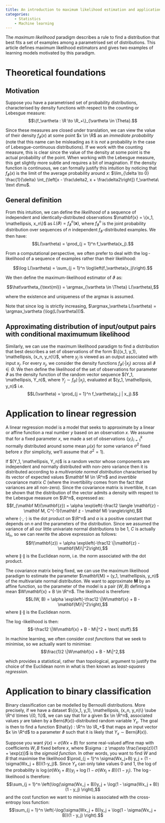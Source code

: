 ```yaml
---
title: An introduction to maximum likelihood estimation and applications to machine learning
categories:
    - Statistics
    - Machine learning
---
```


The _maximum likelihood_ paradigm describes a rule to find a distribution that best fits a set of examples among a parametrised set of distributions. This article defines maximum likelihood estimators and gives two examples of learning models motivated by this paradigm.

# Theoretical foundations

## Motivation

Suppose you have a parametrised set of probability distributions, characterised by density functions with respect to the counting or Lebesgue measure:
$$\{f_\vartheta : \R \to \R_+\}_{\vartheta \in \Theta}.$$

Since these measures are closed under translation, we can view the value of their density $f_\vartheta(x)$ at some point $x \in \R$ as an _immediate probability_ (note that this name can be misleading as it is _not_ a probability in the case of Lebesgue-continuous distributions). If we work with the counting measure, this is clear since the value of the density at some point is the actual probability of the point. When working with the Lebesgue measure, this get slightly more subtle and requires a bit of imagination. If the density function is continuous, we can formally justify this intuition by noticing that $f_\vartheta(x)$ is the limit of the average probability around $x$: $\lim_{\delta \to 0} \frac{1}{\delta} \int_{\left[x - \frac\delta2, x + \frac\delta2\right]} f_\vartheta\ \text d\mu$.

## General definition

From this intuition, we can define the _likelihood_ of a sequence of independent and identically-distributed observations $\mathbf{x} = \{x_1, \mathellipsis, x_n\}$ as $L(\vartheta) = f_\vartheta^n(\mathbf{x})$, where $f_\vartheta^n$ is the joint probability distribution over sequences of $n$ independent $f_\vartheta$-distributed examples. We then have:
$$L(\vartheta) = \prod_{j = 1}^n f_\vartheta(x_j).$$

From a computational perspective, we often prefer to deal with the $\log$-likelihood of a sequence of examples rather than their likelihood:

$$\log L(\vartheta) = \sum_{j = 1}^n \log\left(f_\vartheta(x_j)\right).$$

We then define the maximum-likelihood estimator of $\vartheta$ as:

$$\hat\vartheta_{\text{ml}} = \argmax_{\vartheta \in \Theta} L(\vartheta),$$

where the existence and uniqueness of the argmax is assumed.

Note that since $\log$ is strictly increasing, $\argmax_\vartheta L(\vartheta) = \argmax_\vartheta (\log(L(\vartheta)))$.

## Approximating distribution of input/output pairs with conditional maximumum likelihood

Similarly, we can use the maximum likelihood paradigm to find a distribution that best describes a set of observations of the form $\{(x_1, y_1), \mathellipsis, (x_n, y_n)\}$, where $y_j$ is viewed as an output associated with input $x_j$. For every $x_j$, we consider the density functions $f_\vartheta(\cdot | x_j)$ across all $\vartheta \in \Theta$. We then define the likelihood of the set of observations for parameter $\vartheta$ as the density function of the random vector sequence $(Y_1, \mathellipsis, Y_n)$, where $Y_j \sim f_\theta(\cdot | x_j)$, evaluated at $(y_1, \mathellipsis, y_n)$ i.e.
$$L(\vartheta) = \prod_{j = 1}^n f_\vartheta(y_j | x_j).$$

# Application to linear regression

A linear regression model is a model that seeks to approximate by a linear or affine function a real number $y$ based on an observation $x$.
We assume that for a fixed parameter $x$, we made a set of observations $\{y_i\}_{i = 1}^k$ normally distributed around some mean $\mu(x)$ for some variance $\sigma^2$ fixed before $x$ (for simplicity, we'll assume that $\sigma^2 = 1$).

If $(Y_1, \mathellipsis, Y_n)$ is a random vector whose components are independent and normally distributed with non-zero variance then it is distributed according to a _multivariate normal distribution_ characterised by its vector of expected values $\mathbf M \in \R^n$ and _invertible_ covariance matrix $C$ (where the invertibility comes from the fact that variances are all non-zero). Since the covariance matrix is invertible, it can be shown that the distribution of the vector admits a density with respect to the Lebesgue measure on $\R^n$, expressed as:
$$f_{\mathbf M}(\mathbf{z}) = \alpha \exp\left(-\frac12 \langle \mathbf{z} - \mathbf M, C^{-1}(\mathbf z - \mathbf M) \rangle\right),$$
where $\langle \cdot, \cdot\rangle$ is the dot product on $\R^n$ and $\alpha$ is a positive constant that depends on $n$ and the parameters of the distribution. Since we assumed the variance of all our little univariate normal distributions to be $1$, $C$ is actually $\text{Id}_n$, so we can rewrite the above expression as follows:
$$f(\mathbf{z}) = \alpha \exp\left(-\frac12 \|\mathbf{z} - \mathbf{M}\|^2\right),$$
where $\|\cdot\|$ is the Euclidean norm, i.e. the norm associated with the dot product.

The covariance matrix being fixed, we can use the maximum likelihood paradigm to estimate the parameter $\mathbf{M} = (y_1, \mathellipsis, y_n)$ of the multivariate normal distribution. We want to approximate $\mathbf{M}$ by an affine function, so the parameter of the model is a pair $(W, B)$ defining a mean $W\mathbf{x} + B \in \R^n$. The likelihood is therefore:
$$L(W, B) = \alpha \exp\left(-\frac12 \|W\mathbf{x} + B - \mathbf{M}\|^2\right),$$
where $\|\cdot\|$ is the Euclidean norm.

The $\log$-likelihood is then:
$$-\frac12 \|W\mathbf{x} + B - M\|^2 + \text{ stuff}.$$

In machine learning, we often consider _cost functions_ that we seek to minimise, so we actually want to minimise:
$$\frac{1}2 \|W\mathbf{x} + B - M\|^2,$$

which provides a statistical, rather than topological, argument to justify the choice of the Euclidean norm in what is then known as _least-squares regression_.

# Application to binary classification

Binary classification can be modelled by Bernoulli distributions. More precisely, if we have a dataset $\{(x_1, y_1), \mathellipsis, (x_n, y_n)\} \sube \R^d \times \{0, 1\}$, we can say that for a given $x \in \R^n$, associated values $y$ are taken by a $\text{Bern}(\vartheta(x))$-distributed random variable $Y_x$. The goal is then to find a function $\hat{y} : \R^n \to \R_+$ that maps an input vector $x \in \R^d$ to a parameter $\vartheta$ such that it is likely that $Y_x \sim \text{Bern}(\vartheta(x))$.

Suppose you want $\hat{y}(x) = \sigma(Wx + B)$ for some real-valued affine map with coefficients $W, B$ fixed before $x$, where $\sigma : z \mapsto \frac{\exp(z)}{1 + \exp(z)}$ is the _sigmoid function_. In other words, you want to find $W$ and $B$ that maximise the likelihood $\prod_{j = 1}^n \sigma(Wx_j+B) y_j + (1 - \sigma(Wx_j + B))(1-y_j)$. Since $Y_x$ can only take values $0$ and $1$, the log of the probability is $\log(\sigma(Wx_j + B))y_j + \log(1 - \sigma(Wx_j + B))(1 - y_j)$. The $\log$-likelihood is therefore:
$$\sum_{j = 1}^n \left(\log(\sigma(Wx_j + B))y_j + \log(1 - \sigma(Wx_j + B))(1 - y_j) \right),$$
and the cost function we want to minimise is associated with the cross-entropy loss function:
$$\sum_{j = 1}^n \left(-\log(\sigma(Wx_j + B))y_j + \log(1 - \sigma(Wx_j + B))(1 - y_j) \right).$$
